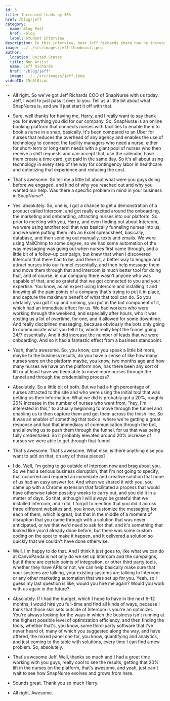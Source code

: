 ```yaml
---
id: 3
title: Increased leads by 30%
href: /blog/jeff
category:
  name: Blog Post
  href: /blog
  label: Student Interview
description: In this interview, hear Jeff Richards share how he increased leads by 30% for his nurse recruiting marketplace.
image: ../../src/images/jeff-thumbnail.jpeg
author:
  location: United States
  title: Non Artist
  name: Jeff Richards
  href: "/blog/jeff"
  image: ../../src/images/jeff.jpeg
videoID: f5c6l0izuc
---
```


- All right. So we've got Jeff Richards COO of SnapNurse with us today. Jeff, I want to just pass it over to you. Tell us a little bit about what SnapNurse is, and we'll just start it off with that.

- Sure, well thanks for having me, Harry, and I really want to say thank you for everything you did for our company. So, SnapNurse is an online booking platform that connects nurses with facilities to enable them to book a nurse in a snap, basically. It's been compared to an Uber for nurses that reduces the overhead of any agency and enables the use of technology to connect the facility managers who need a nurse, either for short-term or long-term needs with a giant pool of nurses who then receive a shift requests and can accept that, use the calendar, have them create a time card, get paid in the same day. So it's all about using technology in every step of the way for contingency labor in healthcare and optimizing that experience and reducing the cost.

- That's awesome. So tell me a little bit about what were you guys doing before we engaged, and kind of why you reached out and why you wanted our help. Was there a specific problem in mind in your business in SnapNurse?

- Yes, absolutely. So, one is, I got a chance to get a demonstration of a product called Intercom, and got really excited around the onboarding, the marketing and onboarding, attracting nurses into our platform. So prior to meeting with you, Harry, and even finding out about Intercom, we were using another tool that was basically funneling nurses into us, and we were putting them into an Excel spreadsheet, basically, database, and then sending out manually, texts and emails. We were using MailChimp to some degree, so we had some automation of the way messaging was going out when nurses first came through, and a little bit of a follow-up campaign, but knew that when I discovered Intercom that there had to be, and there is, a better way to engage and attract nurses into our funnel essentially, and then help message them and move them through that and Intercom is much better tool for doing that, and of course, in our company there wasn't anyone who was capable of that, and so grateful that we got connected to you and your expertise. You know, as an expert using Intercom and installing it and knowing all the pain points of a company that's trying to put it in place, and capture the maximum benefit of what that tool can do. So you certainly, you got it up and running, you put in the bot component of it, which had an immediate effect for us. We had workers who were working through the weekend, and especially after hours, who it was costing us a lot of overtime, for one, and it allowed for some downtime. And really disciplined messaging, because obviously the bots only going to communicate what you tell it to, which really kept the funnel going 24/7 essentially. And it did increase the number of leads that we were onboarding. And so it had a fantastic effect from a business standpoint.

- Yeah, that's awesome. So, you know, can you speak a little bit more, maybe to the business results, do you have a sense of like how many nurses were on the platform maybe, you know, two months ago and how many nurses we have on the platform now, has there been any sort of lift or at least have we been able to move more nurses through the funnel and through the credentialing process?

- Absolutely. So a little bit of both. But we had a high percentage of nurses attracted to the site and who were using the initial tool that was getting us their information. What we did is probably got a 20%, roughly 20% increase in the number of nurses who went from, "hey, I'm interested in this," to actually beginning to move through the funnel and enabling us to then capture them and get them across the finish line. So it was an enabler of something that took a, where we're getting a great response and had that immediacy of communication through the bot, and allowing us to push them through the funnel, for us that was being fully credentialed. So it probably elevated around 20% increase of nurses we were able to get through that funnel.

- That's awesome. That's awesome. What else, is there anything else you want to add on that, on any of those pieces?

- I do. Well, I'm going to go outside of Intercom now and brag about you. So we had a serious business disruption, that I'm not going to specify, that occurred and required an immediate and creative solution that none of us had an easy answer for. And when we shared it with you, you came up with a Chrome extension that facilitated a process that would have otherwise taken possibly weeks to carry out, and you did it in a matter of days. So that, although I will always be grateful that we installed Intercom, and I did, I forgot to mention that you did it across three different websites and, you know, customize the messaging for each of them, which is great, but that in the middle of a moment of disruption that you came through with a solution that was never anticipated, or we that we'd need to ask for that, and it's something that looked like you'd already done before, but there was some custom coding on the spot to make it happen, and it delivered a solution so quickly that we couldn't have done otherwise.

- Well, I'm happy to do that. And I think it just goes to, like what we can do at CanvoPanda is not only do we set up Intercom and the campaigns, but if there are certain points of integration, or other third party tools, whether they have APIs or not, we can help basically make sure that your systems are talking, your existing systems are talking to Intercom or any other marketing automation that was set up for you. Yeah, so I guess my last question is like, would you hire me again? Would you work with us again in the future?

- Absolutely. If I had the budget, which I hope to have in the next 6-12 months, I would hire you full-time and find all kinds of ways, because I think that those skill sets outside of Intercom is you're an optimizer. You're always looking for the ways in which the business isn't running at the highest possible level of optimization efficiency, and then finding the tools, whether that's, you know, some third-party software that I've never heard of, many of which you suggested along the way, and have offered, the mixed panel one for, you know, quantifying and analytics, and just coming to the table with solutions, every time I can find a new problem. So, absolutely.

- That's awesome Jeff. Well, thanks so much and I had a great time working with you guys, really cool to see the results, getting that 20% lift in the nurses on the platform, that's awesome, and yeah, just can't wait to see how SnapNurse evolves and grows from here.

- Sounds great. Thank you so much Harry.

- All right. Awesome.
